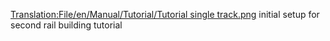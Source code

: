 [[Translation:File/en/Manual/Tutorial/Tutorial single track.png]]
initial setup for second rail building tutorial
